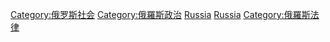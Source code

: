 [[Category:俄罗斯社会|Category:俄罗斯社会]]
[[Category:俄羅斯政治|Category:俄羅斯政治]]
[[Category:亚洲各国人权|Russia]]
[[Category:欧洲各国人权|Russia]]
[[Category:俄羅斯法律|Category:俄羅斯法律]]